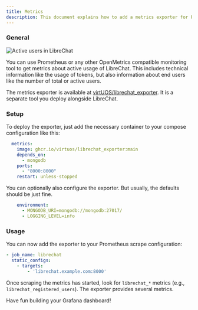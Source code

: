 ```yaml
---
title: Metrics
description: This document explains how to add a metrics exporter for Prometheus to LibreChat.
---
```


### General

![Active users in LibreChat](/images/metrics/librechat-metrics-active-users.png)

You can use Prometheus or any other OpenMetrics compatible monitoring tool to get metrics about active usage of LibreChat.
This includes technical information like the usage of tokens,
but also information about end users like the number of total or active users.

The metrics exporter is available at [virtUOS/librechat_exporter](https://github.com/virtUOS/librechat_exporter).
It is a separate tool you deploy alongside LibreChat.

### Setup

To deploy the exporter, just add the necessary container to your compose configuration like this:

```yaml
  metrics:
    image: ghcr.io/virtuos/librechat_exporter:main
    depends_on:
      - mongodb
    ports:
      - "8000:8000"
    restart: unless-stopped
```

You can optionally also configure the exporter.
But usually, the defaults should be just fine.
```yaml
    environment:
      - MONGODB_URI=mongodb://mongodb:27017/
      - LOGGING_LEVEL=info
```

### Usage

You can now add the exporter to your Prometheus scrape configuration:
```yaml
- job_name: librechat
  static_configs:
    - targets:
        - 'librechat.example.com:8000'
```

Once scraping the metrics has started, look for `librechat_*` metrics (e.g., `librechat_registered_users`).
The exporter provides several metrics.

Have fun building your Grafana dashboard!
